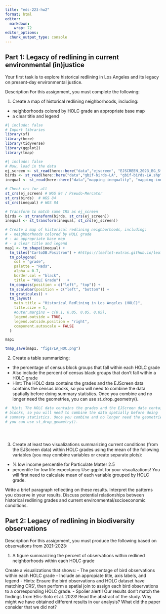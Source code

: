 ```yaml
---
title: "eds-223-hw2"
format: html
editor: 
  markdown: 
    wrap: 72
editor_options: 
  chunk_output_type: console
---
```


## Part 1: Legacy of redlining in current environmental (in)justice

Your first task is to explore historical redlining in Los Angeles and
its legacy on present-day environmental justice.

Description 
For this assignment, you must complete the following:

1. Create a map of historical redlining neighborhoods, including:
- neighborhoods colored by HOLC grade an appropriate base map 
- a clear title and legend 

```r
#| include: false
# Import libraries
library(sf)
library(here)
library(tidyverse)
library(ggplot2)
library(tmap)
```


```r
#| include: false
# Now, load in the data
ej_screen <- st_read(here::here("data","ejscreen", "EJSCREEN_2023_BG_StatePct_with_AS_CNMI_GU_VI.gdb"))
birds <- st_read(here::here("data","gbif-birds-LA", "gbif-birds-LA.shp"))
inequal <- st_read(here::here("data","mapping-inequality", "mapping-inequality-los-angeles.json"))
```


```r
# Check crs for all
st_crs(ej_screen) # WGS 84 / Pseudo-Mercator 
st_crs(birds)  # WGS 84 
st_crs(inequal) # WGS 84 

# Transform to match same CRS as ej_screen
birds <- st_transform(birds, st_crs(ej_screen))
inequal <- st_transform(inequal, st_crs(ej_screen))
```



```r
# Create a map of historical redlining neighborhoods, including:
# - neighborhoods colored by HOLC grade 
# - an appropriate base map 
# - a clear title and legend 
map1 <- tm_shape(inequal) +
  tm_tiles("CartoDB.Positron") + #https://leaflet-extras.github.io/leaflet-providers/preview/
  tm_polygons(
    col = "grade",
    palette = "Reds",
    alpha = 0.7,                      
    border.col = "black",
    title = "HOLC Grade")   +
  tm_compass(position = c("left", "top")) +
  tm_scalebar(position = c("left", "bottom")) +
  tm_graticules() +
  tm_layout(
    main.title = "Historical Redlining in Los Angeles (HOLC)", 
    title.size = 1,
    #outer.margins = c(0.1, 0.05, 0.05, 0.05),
    legend.outside = TRUE,
    legend.outside.position = "right",
    component.autoscale = FALSE
  )

map1

tmap_save(map1, "figs/LA_HOC.png")

```


2. Create a table summarizing: 
- the percentage of census block groups that fall within each HOLC grade 
- Also include the percent of census black groups that don’t fall within a HOLC grade 
- Hint: The HOLC data contains the grades and the EJScreen data contains the census
blocks, so you will need to combine the data spatially before doing
summary statistics. Once you combine and no longer need the geometries,
you can use st_drop_geometry(). 

```r
#  Hint: The HOLC data contains the grades and the EJScreen data contains the census
# blocks, so you will need to combine the data spatially before doing
# summary statistics. Once you combine and no longer need the geometries,
# you can use st_drop_geometry(). 





```




3. Create at least two visualizations summarizing current conditions (from the EJScreen data) within HOLC grades using the mean of the following variables (you may combine
variables or create separate plots): 

- % low income percentile for Particulate Matter 2.5 
- percentile for low life expectancy Use ggplot for your visualizations! You will first need to calculate mean of each variable grouped by HOLC grade. 

Write a brief paragraph reflecting on these results. Interpret the patterns you observe in your results. Discuss potential relationships between historical redlining grades and current
environmental/socioeconomic conditions. 


## Part 2: Legacy of redlining in biodiversity observations

Description
For this assignment, you must produce the following based on observations from 2021-2023:

1. A figure summarizing the percent of observations within redlined neighborhoods within each HOLC grade

Create a visualizations that shows:
- The percentage of bird observations within each HOLC grade
- Include an appropiate title, axis labels, and legend
- Hints: Ensure the bird observations and HOLC dataset have matching CRS’, then perform a spatial join to assign each bird observations to a corresponding HOLC grade.
- Spolier alert!! Our results don’t match the findings from Ellis-Soto et al. 2023! Read the abstract of the study. Why might we have obtained different results in our analysis? What did the paper consider that we did not?








